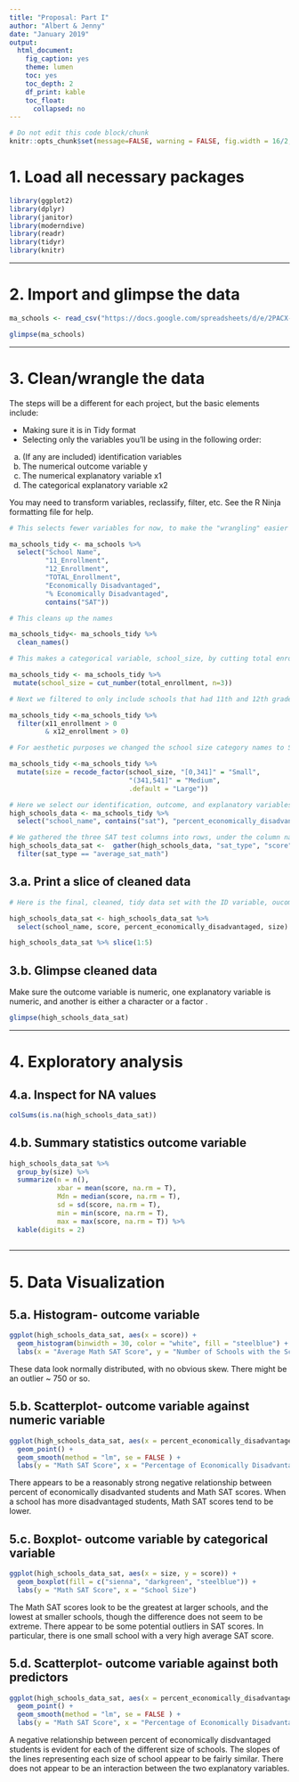 ---
title: "Proposal: Part I"
author: "Albert & Jenny"
date: "January 2019"
output:
  html_document:
    fig_caption: yes
    theme: lumen
    toc: yes
    toc_depth: 2
    df_print: kable
    toc_float:
      collapsed: no
---

```{r, include=FALSE}
# Do not edit this code block/chunk
knitr::opts_chunk$set(message=FALSE, warning = FALSE, fig.width = 16/2, fig.height = 9/2)
```

# 1. Load all necessary packages 
```{r}
library(ggplot2)
library(dplyr)
library(janitor)
library(moderndive)
library(readr)
library(tidyr)
library(knitr)
```

***

# 2. Import and glimpse the data 
```{r message = F}
ma_schools <- read_csv("https://docs.google.com/spreadsheets/d/e/2PACX-1vSrWSNyNqRVA950sdYa1QazAT-l0T7dl6pE5Ewvt7LkSm9LXmeVNbCbqEcrbygFmFyK4B6VQQGebuk9/pub?gid=1469057204&single=true&output=csv")

```

```{r message = F, eval= F}
glimpse(ma_schools)
```

***

# 3. Clean/wrangle the data 

The steps will be a different for each project, but the basic elements include: 

* Making sure it is in Tidy format
* Selecting only the variables you'll be using in the following order:

a) (If any are included) identification variables
b) The numerical outcome variable y
c) The numerical explanatory variable x1
d) The categorical explanatory variable x2

You may need to transform variables, reclassify, filter, etc. See the R Ninja formatting file for help. 

```{r}
# This selects fewer variables for now, to make the "wrangling" easier

ma_schools_tidy <- ma_schools %>%
  select("School Name",
         "11_Enrollment",
         "12_Enrollment",
         "TOTAL_Enrollment",
         "Economically Disadvantaged",
         "% Economically Disadvantaged",
         contains("SAT"))
```


```{r}
# This cleans up the names

ma_schools_tidy<- ma_schools_tidy %>% 
  clean_names()  
```


```{r}
# This makes a categorical variable, school_size, by cutting total enrollment into three chunks

ma_schools_tidy <- ma_schools_tidy %>% 
 mutate(school_size = cut_number(total_enrollment, n=3)) 
```


```{r}
# Next we filtered to only include schools that had 11th and 12th grade students

ma_schools_tidy <-ma_schools_tidy %>%
  filter(x11_enrollment > 0 
         & x12_enrollment > 0)
```


```{r}
# For aesthetic purposes we changed the school size category names to Small, Medium, and Large

ma_schools_tidy <-ma_schools_tidy %>%
  mutate(size = recode_factor(school_size, "[0,341]" = "Small",
                              "(341,541]" = "Medium",
                              .default = "Large"))
```


```{r}
# Here we select our identification, outcome, and explanatory variables
high_schools_data <- ma_schools_tidy %>%
  select("school_name", contains("sat"), "percent_economically_disadvantaged", "size")
```

```{r}
# We gathered the three SAT test columns into rows, under the column name "sat_type" and "score"
high_schools_data_sat <-  gather(high_schools_data, "sat_type", "score", 3:5)%>%
  filter(sat_type == "average_sat_math")
```

## 3.a. Print a slice of cleaned data 

```{r}
# Here is the final, cleaned, tidy data set with the ID variable, oucome variable,  numeric x, categorical x

high_schools_data_sat <- high_schools_data_sat %>% 
  select(school_name, score, percent_economically_disadvantaged, size)

high_schools_data_sat %>% slice(1:5)
```

## 3.b. Glimpse cleaned data 
Make sure the outcome variable is numeric, one explanatory variable is numeric, and another is either a character <chr> or a factor <fct>. 

```{r}
glimpse(high_schools_data_sat)
```

***

# 4. Exploratory analysis 

## 4.a. Inspect for NA values
```{r}
colSums(is.na(high_schools_data_sat))
```

## 4.b. Summary statistics outcome variable
```{r}
high_schools_data_sat %>% 
  group_by(size) %>% 
  summarize(n = n(), 
            xbar = mean(score, na.rm = T), 
            Mdn = median(score, na.rm = T), 
            sd = sd(score, na.rm = T), 
            min = min(score, na.rm = T), 
            max = max(score, na.rm = T)) %>% 
  kable(digits = 2)
            
```

*** 

# 5. Data Visualization 

## 5.a. Histogram- outcome variable 
```{r, fig.cap = "Figure 1. Distribution of average Math SAT scores in the State of Massachusetts in 2017", fig.align = "center"}

ggplot(high_schools_data_sat, aes(x = score)) +
  geom_histogram(binwidth = 30, color = "white", fill = "steelblue") +
  labs(x = "Average Math SAT Score", y = "Number of Schools with the Score") 
```

These data look normally distributed, with no obvious skew. There might be an outlier ~ 750 or so. 

## 5.b. Scatterplot- outcome variable against numeric variable

```{r, fig.cap = "Figure 2. Scatterplot illustrating the relationship between Percentage of Economically Disadvantaged Students and Math SAT Score in MA Schools in 2017", fig.align = "center"}

ggplot(high_schools_data_sat, aes(x = percent_economically_disadvantaged, y = score))+
  geom_point() +
  geom_smooth(method = "lm", se = FALSE ) +
  labs(y = "Math SAT Score", x = "Percentage of Economically Disadvantaged Students")
```

There appears to be a reasonably strong negative relationship between percent of economically disadvanted students and Math SAT scores. When a school has more disadvantaged students, Math SAT scores tend to be lower. 

## 5.c. Boxplot- outcome variable by categorical variable

```{r, fig.cap = "Figure 3. Boxplot showing Math SAT score for each school size category", fig.align = "center"}

ggplot(high_schools_data_sat, aes(x = size, y = score)) +
  geom_boxplot(fill = c("sienna", "darkgreen", "steelblue")) +
  labs(y = "Math SAT Score", x = "School Size")
```

The Math SAT scores look to be the greatest at larger schools, and the lowest at smaller schools, though the difference does not seem to be extreme. There appear to be some potential outliers in SAT scores. In particular, there is one small school with a very high average SAT score.   

## 5.d. Scatterplot- outcome variable against both predictors

```{r, fig.cap = "Figure 4. Scatterplot illustrating the relationship between Percentage of Economically Disadvantaged Students and Math SAT Score in MA Schools of different sizes in 2017", fig.align = "center"}

ggplot(high_schools_data_sat, aes(x = percent_economically_disadvantaged, y = score, color = size))+
  geom_point() +
  geom_smooth(method = "lm", se = FALSE ) +
  labs(y = "Math SAT Score", x = "Percentage of Economically Disadvantaged Students")
```

A negative relationship between percent of economically disdvantaged students is evident for each of the different size of schools. The slopes of the lines representing each size of school appear to be fairly similar. There does not appear to be an interaction between the two explanatory variables. 